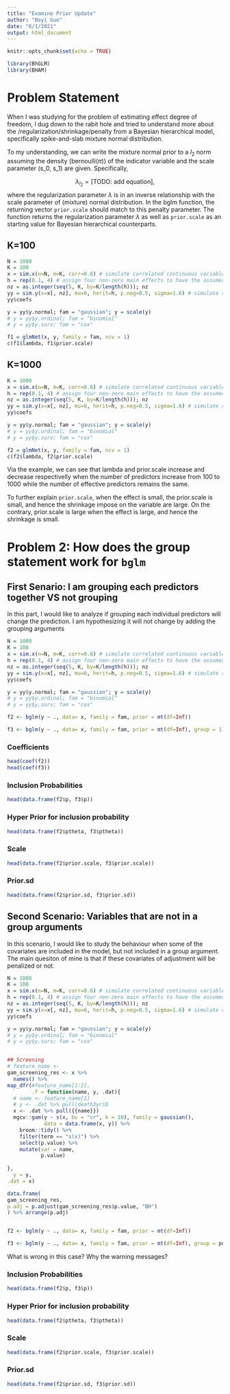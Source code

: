 ```yaml
---
title: "Examine Prior Update"
author: "Boyi Guo"
date: "6/1/2021"
output: html_document
---
```


```r
knitr::opts_chunk$set(echo = TRUE)

library(BhGLM)
library(BHAM)
```

# Problem Statement

When I was studying for the problem of estimating effect degree of freedom, I dug down to the rabit hole and tried to understand more about the /regularization/shrinkage/penalty from a Bayesian hierarchical model, specifically spike-and-slab mixture normal distribution.

To my understanding, we can write the mixture normal prior to a $l_2$ norm assuming the density (bernoulli($\pi$)) of the indicator variable and the scale parameter (s_0, s_1) are given. Specifically, 

$$
\lambda_{l_2} = \text{[TODO: add equation]},
$$
where the regularization parameter $\lambda$ is in an inverse relationship with the scale parameter of (mixture) normal distribution. In the bglm function, the returning vector `prior.scale` should match to this penalty parameter. The function returns the regularization parameter $\lambda$ as well as `prior.scale` as an starting value for Bayesian hierarchical counterparts.

## K=100
```r
N = 1000
K = 100
x = sim.x(n=N, m=K, corr=0.6) # simulate correlated continuous variables  
h = rep(0.1, 4) # assign four non-zero main effects to have the assumed heritabilty 
nz = as.integer(seq(5, K, by=K/length(h))); nz
yy = sim.y(x=x[, nz], mu=0, herit=h, p.neg=0.5, sigma=1.6) # simulate responses
yy$coefs

y = yy$y.normal; fam = "gaussian"; y = scale(y)
# y = yy$y.ordinal; fam = "binomial"
# y = yy$y.surv; fam = "cox" 

f1 = glmNet(x, y, family = fam, ncv = 1) 
c(f1$lambda, f1$prior.scale)
```

## K=1000
```r
K = 1000
x = sim.x(n=N, m=K, corr=0.6) # simulate correlated continuous variables  
h = rep(0.1, 4) # assign four non-zero main effects to have the assumed heritabilty 
nz = as.integer(seq(5, K, by=K/length(h))); nz
yy = sim.y(x=x[, nz], mu=0, herit=h, p.neg=0.5, sigma=1.6) # simulate responses
yy$coefs

y = yy$y.normal; fam = "gaussian"; y = scale(y)
# y = yy$y.ordinal; fam = "binomial"
# y = yy$y.surv; fam = "cox" 

f2 = glmNet(x, y, family = fam, ncv = 1) 
c(f2$lambda, f2$prior.scale)
```


Via the example, we can see that lambda and prior.scale increase and decrease respectivelly when the number of predictors increase from 100 to 1000 while the number of effective predictors remains the same.


To further explain `prior.scale`, when the effect is small, the prior.scale is small, and hence the shrinkage impose on the variable are large. On the contrary, prior.scale is large when the effect is large, and hence the shrinkage is small.


# Problem 2: How does the group statement work for `bglm`

## First Senario: I am grouping each predictors together VS not grouping
In this part, I would like to analyze if grouping each individual predictors will change the prediction. I am hypothesizing it will not change by adding the grouping arguments

```r
N = 1000
K = 100
x = sim.x(n=N, m=K, corr=0.6) # simulate correlated continuous variables  
h = rep(0.1, 4) # assign four non-zero main effects to have the assumed heritabilty 
nz = as.integer(seq(5, K, by=K/length(h))); nz
yy = sim.y(x=x[, nz], mu=0, herit=h, p.neg=0.5, sigma=1.6) # simulate responses
yy$coefs

y = yy$y.normal; fam = "gaussian"; y = scale(y)
# y = yy$y.ordinal; fam = "binomial"
# y = yy$y.surv; fam = "cox" 

f2 <- bglm(y ~ ., data= x, family = fam, prior = mt(df=Inf))

f3 <- bglm(y ~ ., data= x, family = fam, prior = mt(df=Inf), group = 1)
```


### Coefficients
```r
head(coef(f2))
head(coef(f3))
```

### Inclusion Probabilities
```r
head(data.frame(f2$p, f3$p))
```

### Hyper Prior for inclusion probability
```r
head(data.frame(f2$ptheta, f3$ptheta))
```

### Scale

```r
head(data.frame(f2$prior.scale, f3$prior.scale))
```

### Prior.sd
```r
head(data.frame(f2$prior.sd, f3$prior.sd))
```


## Second Scenario: Variables that are not in a group arguments
In this scenario, I would like to study the behaviour when some of the covariates are included in the model, but not included in a group argument. The main quesiton of mine is that if these covariates of adjustment will be penalized or not.

```r
N = 1000
K = 100
x = sim.x(n=N, m=K, corr=0.6) # simulate correlated continuous variables  
h = rep(0.1, 4) # assign four non-zero main effects to have the assumed heritabilty 
nz = as.integer(seq(5, K, by=K/length(h))); nz
yy = sim.y(x=x[, nz], mu=0, herit=h, p.neg=0.5, sigma=1.6) # simulate responses
yy$coefs

y = yy$y.normal; fam = "gaussian"; y = scale(y)
# y = yy$y.ordinal; fam = "binomial"
# y = yy$y.surv; fam = "cox" 


## Screening
# feature_name <- 
gam_screening_res <- x %>% 
  names() %>% 
map_dfr(#feature_name[1:2],
        .f = function(name, y, .dat){
  # name <- feature_name[1]
  # y <- .dat %>% pull(death3yr)D
  x <- .dat %>% pull({{name}})
  mgcv::gam(y ~ s(x, bs = "cr", k = 10), family = gaussian(),
            data = data.frame(x, y)) %>% 
    broom::tidy() %>% 
    filter(term == "s(x)") %>% 
    select(p.value) %>% 
    mutate(var = name,
           p.value)
  
},
  y = y,
.dat = x)

data.frame(
gam_screening_res,
p.adj = p.adjust(gam_screening_res$p.value, "BH")
) %>% arrange(p.adj)


f2 <- bglm(y ~ ., data= x, family = fam, prior = mt(df=Inf))

f3 <- bglm(y ~ ., data= x, family = fam, prior = mt(df=Inf), group = purrr::map(5:K, ~.x))
```

What is wrong in this case? Why the warning messages?


### Inclusion Probabilities
```r
head(data.frame(f2$p, f3$p))
```

### Hyper Prior for inclusion probability
```r
head(data.frame(f2$ptheta, f3$ptheta))
```

### Scale

```r
head(data.frame(f2$prior.scale, f3$prior.scale))
```

### Prior.sd
```r
head(data.frame(f2$prior.sd, f3$prior.sd))
```


